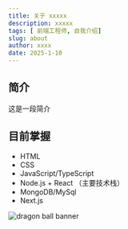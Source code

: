 ```yaml
---
title: 关于 xxxxx
description: xxxxx
tags: [ 前端工程师, 自我介绍]
slug: about
author: xxxx
date: 2025-1-10
---
```


## 简介

这是一段简介

## 目前掌握

- HTML
- CSS
- JavaScript/TypeScript
- Node.js + React （主要技术栈）
- MongoDB/MySql
- Next.js


![dragon ball banner](https://gcore.jsdelivr.net/gh/clevali/img@main/bg/bg-01.webp)
